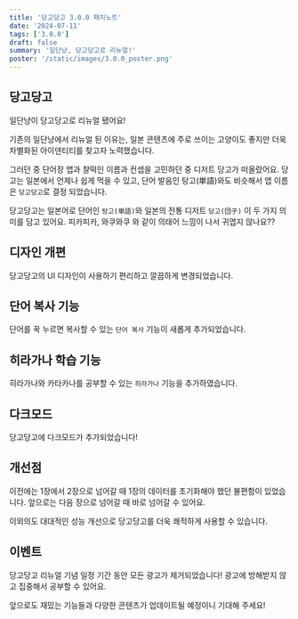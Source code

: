 ```yaml
---
title: '당고당고 3.0.0 패치노트'
date: '2024-07-11'
tags: ['3.0.0']
draft: false
summary: '일단냥, 당고당고로 리뉴얼!'
poster: '/static/images/3.0.0_poster.png'
---
```


## 당고당고

일단냥이 당고당고로 리뉴얼 됐어요!

기존의 일단냥에서 리뉴얼 된 이유는, 일본 콘텐츠에 주로 쓰이는 고양이도 좋지만 더욱 차별화된 아이덴티티를 찾고자 노력했습니다.

그러던 중 단어장 앱과 찰떡인 이름과 컨셉을 고민하던 중 디저트 당고가 떠올랐어요.
당고는 일본에서 언제나 쉽게 먹을 수 있고, 단어 발음인 탕고(単語)와도 비슷해서 앱 이름은 `당고당고`로 결정 되었습니다.

당고당고는 일본어로 단어인 `탕고(単語)`와 일본의 전통 디저트 `당고(団子)` 이 두 가지 의미를 담고 있어요.
피카피카, 와쿠와쿠 와 같이 의태어 느낌이 나서 귀엽지 않나요??

## 디자인 개편

당고당고의 UI 디자인이 사용하기 편리하고 깔끔하게 변경되었습니다.

## 단어 복사 기능

단어를 꾹 누르면 복사할 수 있는 `단어 복사` 기능이 새롭게 추가되었습니다.

## 히라가나 학습 기능

히라가나와 카타카나를 공부할 수 있는 `히라가나` 기능을 추가하였습니다.

## 다크모드

당고당고에 다크모드가 추가되었습니다!

## 개선점

이전에는 1장에서 2장으로 넘어갈 때 1장의 데이터를 초기화해야 했던 불편함이 있었습니다.
앞으로는 다음 장으로 넘어갈 때 바로 넘어갈 수 있어요.

이외의도 대대적인 성능 개선으로 당고당고를 더욱 쾌적하게 사용할 수 있습니다.

## 이벤트

당고당고 리뉴얼 기념 일정 기간 동안 모든 광고가 제거되었습니다!
광고에 방해받지 않고 집중해서 공부할 수 있어요.

앞으로도 재밌는 기능들과 다양한 콘텐츠가 업데이트될 예정이니 기대해 주세요!
